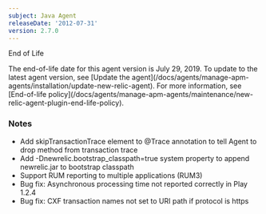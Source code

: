 ```yaml
---
subject: Java Agent
releaseDate: '2012-07-31'
version: 2.7.0
---
```


End of Life

<Callout variant="important">
  The end-of-life date for this agent version is July 29, 2019. To update to the latest agent version, see [Update the agent](/docs/agents/manage-apm-agents/installation/update-new-relic-agent). For more information, see [End-of-life policy](/docs/agents/manage-apm-agents/maintenance/new-relic-agent-plugin-end-life-policy).
</Callout>

### Notes

* Add skipTransactionTrace element to @Trace annotation to tell Agent to drop method from transaction trace
* Add -Dnewrelic.bootstrap_classpath=true system property to append newrelic.jar to bootstrap classpath
* Support RUM reporting to multiple applications (RUM3)
* Bug fix: Asynchronous processing time not reported correctly in Play 1.2.4
* Bug fix: CXF transaction names not set to URI path if protocol is https
